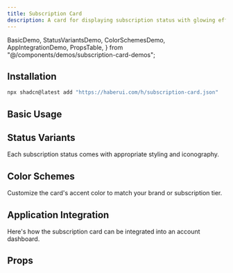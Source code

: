 ```yaml
---
title: Subscription Card
description: A card for displaying subscription status with glowing effects for SaaS AI applications.
---
```


  BasicDemo,
  StatusVariantsDemo,
  ColorSchemesDemo,
  AppIntegrationDemo,
  PropsTable,
} from "@/components/demos/subscription-card-demos";

## Installation

```bash
npx shadcn@latest add "https://haberui.com/h/subscription-card.json"
```

## Basic Usage

<div className="not-prose my-6">
  <BasicDemo />
</div>

## Status Variants

Each subscription status comes with appropriate styling and iconography.

<div className="not-prose my-6">
  <StatusVariantsDemo />
</div>

## Color Schemes

Customize the card's accent color to match your brand or subscription tier.

<div className="not-prose my-6">
  <ColorSchemesDemo />
</div>

## Application Integration

Here's how the subscription card can be integrated into an account dashboard.

<div className="not-prose my-6">
  <AppIntegrationDemo />
</div>

## Props

<PropsTable />
